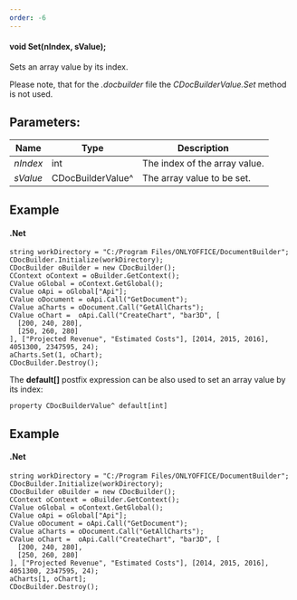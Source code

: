 ```yaml
---
order: -6
---
```

#### void Set(nIndex, sValue);

Sets an array value by its index.

Please note, that for the *.docbuilder* file the *CDocBuilderValue.Set* method is not used.

## Parameters:

| Name     | Type              | Description                   |
| -------- | ----------------- | ----------------------------- |
| *nIndex* | int               | The index of the array value. |
| *sValue* | CDocBuilderValue^ | The array value to be set.    |

## Example

#### .Net

```
string workDirectory = "C:/Program Files/ONLYOFFICE/DocumentBuilder";
CDocBuilder.Initialize(workDirectory);
CDocBuilder oBuilder = new CDocBuilder();
CContext oContext = oBuilder.GetContext();
CValue oGlobal = oContext.GetGlobal();
CValue oApi = oGlobal["Api"];
CValue oDocument = oApi.Call("GetDocument");
CValue aCharts = oDocument.Call("GetAllCharts");
CValue oChart =  oApi.Call("CreateChart", "bar3D", [
  [200, 240, 280],
  [250, 260, 280]
], ["Projected Revenue", "Estimated Costs"], [2014, 2015, 2016], 4051300, 2347595, 24);
aCharts.Set(1, oChart);
CDocBuilder.Destroy();
```

The **default\[]** postfix expression can be also used to set an array value by its index:

```
property CDocBuilderValue^ default[int]
```

## Example

#### .Net

```
string workDirectory = "C:/Program Files/ONLYOFFICE/DocumentBuilder";
CDocBuilder.Initialize(workDirectory);
CDocBuilder oBuilder = new CDocBuilder();
CContext oContext = oBuilder.GetContext();
CValue oGlobal = oContext.GetGlobal();
CValue oApi = oGlobal["Api"];
CValue oDocument = oApi.Call("GetDocument");
CValue aCharts = oDocument.Call("GetAllCharts");
CValue oChart =  oApi.Call("CreateChart", "bar3D", [
  [200, 240, 280],
  [250, 260, 280]
], ["Projected Revenue", "Estimated Costs"], [2014, 2015, 2016], 4051300, 2347595, 24);
aCharts[1, oChart];
CDocBuilder.Destroy();
```
